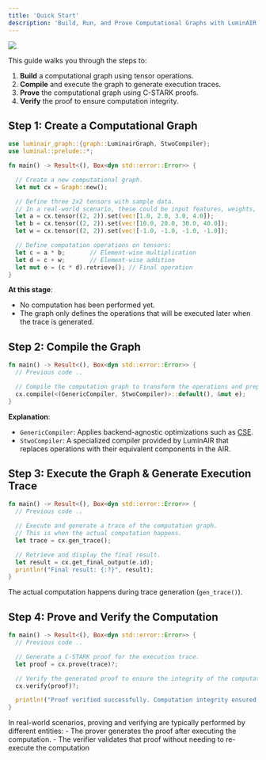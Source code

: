 ```yaml
---
title: 'Quick Start'
description: 'Build, Run, and Prove Computational Graphs with LuminAIR'
---
```


<img className="w-full" src="/images/hero-quickstart.png" />

This guide walks you through the steps to:
1. **Build** a computational graph using tensor operations.
2. **Compile** and execute the graph to generate execution traces.
3. **Prove** the computational graph using C-STARK proofs.
4. **Verify** the proof to ensure computation integrity.


## Step 1: Create a Computational Graph

```rust
use luminair_graph::{graph::LuminairGraph, StwoCompiler};
use luminal::prelude::*;

fn main() -> Result<(), Box<dyn std::error::Error>> {

  // Create a new computational graph.
  let mut cx = Graph::new();

  // Define three 2x2 tensors with sample data.
  // In a real-world scenario, these could be input features, weights, etc.
  let a = cx.tensor((2, 2)).set(vec![1.0, 2.0, 3.0, 4.0]);
  let b = cx.tensor((2, 2)).set(vec![10.0, 20.0, 30.0, 40.0]);
  let w = cx.tensor((2, 2)).set(vec![-1.0, -1.0, -1.0, -1.0]);

  // Define computation operations on tensors:
  let c = a * b;       // Element-wise multiplication
  let d = c + w;       // Element-wise addition
  let mut e = (c * d).retrieve(); // Final operation
}
```

**At this stage**:
- No computation has been performed yet.
- The graph only defines the operations that will be executed later when the trace is generated.
  
## Step 2: Compile the Graph

```rust
fn main() -> Result<(), Box<dyn std::error::Error>> {
  // Previous code ..

  // Compile the computation graph to transform the operations and prepare for execution.
  cx.compile(<(GenericCompiler, StwoCompiler)>::default(), &mut e);
}
```

**Explanation**:
- `GenericCompiler`: Applies backend-agnostic optimizations such as [CSE](https://en.wikipedia.org/wiki/Common_subexpression_elimination).
- `StwoCompiler`: A specialized compiler provided by LuminAIR that replaces operations with their equivalent components in the AIR.

## Step 3: Execute the Graph & Generate Execution Trace

```rust
fn main() -> Result<(), Box<dyn std::error::Error>> {
  // Previous code ..

  // Execute and generate a trace of the computation graph.
  // This is when the actual computation happens.
  let trace = cx.gen_trace();

  // Retrieve and display the final result.
  let result = cx.get_final_output(e.id);
  println!("Final result: {:?}", result);
}
```
The actual computation happens during trace generation (`gen_trace()`).

## Step 4: Prove and Verify the Computation

```rust
fn main() -> Result<(), Box<dyn std::error::Error>> {
  // Previous code ..

  // Generate a C-STARK proof for the execution trace.
  let proof = cx.prove(trace)?;

  // Verify the generated proof to ensure the integrity of the computation.
  cx.verify(proof)?;

  println!("Proof verified successfully. Computation integrity ensured. 🎉");
}
```

<Tip>
In real-world scenarios, proving and verifying are typically performed by different entities:
- The prover generates the proof after executing the computation.
- The verifier validates that proof without needing to re-execute the computation
</Tip>